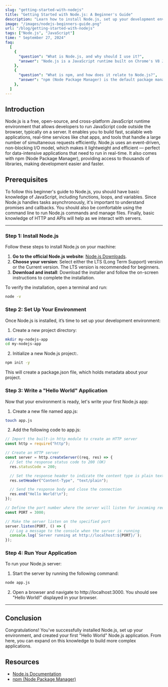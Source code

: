 ```yaml
---
slug: "getting-started-with-nodejs"
title: "Getting Started with Node.js: A Beginner's Guide"
description: "Learn how to install Node.js, set up your development environment, and build your first 'Hello World' application."
image: "/images/nodejs-beginners-guide.png"
url: "/blog/getting-started-with-nodejs"
tags: ["Node.js", "JavaScript"]
time: " September 27, 2024"
faq:
  [
    {
      "question": "What is Node.js, and why should I use it?",
      "answer": "Node.js is a JavaScript runtime built on Chrome's V8 JavaScript engine. It allows developers to use JavaScript to write server-side code, making it possible to use a single language for both front-end and back-end development. Node.js is known for its event-driven architecture and non-blocking I/O, which makes it ideal for building scalable, real-time applications like web servers, APIs, and chat applications.",
    },
    {
      "question": "What is npm, and how does it relate to Node.js?",
      "answer": "npm (Node Package Manager) is the default package manager for Node.js. It allows you to install, update, and manage packages (libraries and tools) that you can use in your Node.js projects. With npm, you can easily share code with the community or use third-party modules in your own projects.",
    },
  ]
---
```


## Introduction

Node.js is a free, open-source, and cross-platform JavaScript runtime environment that allows developers to run JavaScript code outside the browser, typically on a server. It enables you to build fast, scalable web applications, real-time services like chat apps, and tools that handle a large number of simultaneous requests efficiently. Node.js uses an event-driven, non-blocking I/O model, which makes it lightweight and efficient — perfect for data-intensive applications that need to run in real-time. It also comes with npm (Node Package Manager), providing access to thousands of libraries, making development easier and faster.

## Prerequisites

To follow this beginner's guide to Node.js, you should have basic knowledge of JavaScript, including functions, loops, and variables. Since Node.js handles tasks asynchronously, it's important to understand promises and callbacks. You should also be comfortable using the command line to run Node.js commands and manage files. Finally, basic knowledge of HTTP and APIs will help as we interact with servers.

---

### Step 1: Install Node.js

Follow these steps to install Node.js on your machine:

1. **Go to the official Node.js website**: [Node.js Downloads](https://nodejs.org/).
2. **Choose your version**: Select either the LTS (Long Term Support) version or the Current version. The LTS version is recommended for beginners.
3. **Download and install**: Download the installer and follow the on-screen instructions to complete the installation.

To verify the installation, open a terminal and run:

```bash
node -v
```

### Step 2: Set Up Your Environment

Once Node.js is installed, it’s time to set up your development environment:

1. Create a new project directory:

```bash
mkdir my-nodejs-app
cd my-nodejs-app
```

2. Initialize a new Node.js project:.

```bash
npm init -y
```

This will create a package.json file, which holds metadata about your project.

### Step 3: Write a "Hello World" Application

Now that your environment is ready, let's write your first Node.js app:

1. Create a new file named app.js:

```bash
touch app.js
```

2. Add the following code to app.js:

```javascript
// Import the built-in http module to create an HTTP server
const http = require("http");

// Create an HTTP server
const server = http.createServer((req, res) => {
  // Set the response status code to 200 (OK)
  res.statusCode = 200;

  // Set the response header to indicate the content type is plain text
  res.setHeader("Content-Type", "text/plain");

  // Send the response body and close the connection
  res.end("Hello World!\n");
});

// Define the port number where the server will listen for incoming requests
const PORT = 3000;

// Make the server listen on the specified port
server.listen(PORT, () => {
  // Log a message to the console when the server is running
  console.log(`Server running at http://localhost:${PORT}/`);
});
```

### Step 4: Run Your Application

To run your Node.js server:

1. Start the server by running the following command:

```bash
node app.js
```

2. Open a browser and navigate to http://localhost:3000. You should see "Hello World!" displayed in your browser.

<hr />

## Conclusion

Congratulations! You've successfully installed Node.js, set up your environment, and created your first "Hello World" Node.js application. From here, you can expand on this knowledge to build more complex applications.

## Resources

- [Node.js Documentation](https://nodejs.org/en/docs/)
- [npm (Node Package Manager)](https://www.npmjs.com/)
